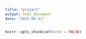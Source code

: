 ---
title: "project"
output: html_document
date: "2025-04-11"
---

```{r setup, include=FALSE}
knitr::opts_chunk$set(echo = FALSE)
```


